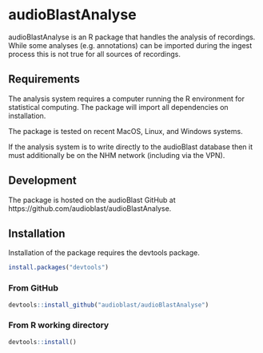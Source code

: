 # audioBlastAnalyse
audioBlastAnalyse is an R package that handles the analysis of recordings. While some analyses (e.g. annotations) can be imported during the ingest process this is not true for all sources of recordings.

## Requirements
The analysis system requires a computer running the R environment for statistical computing. The package will import all dependencies on installation.

The package is tested on recent MacOS, Linux, and Windows systems.

If the analysis system is to write directly to the audioBlast database then it must additionally be on the NHM network (including via the VPN).

## Development
The package is hosted on the audioBlast GitHub at https://github.com/audioblast/audioBlastAnalyse.

## Installation
Installation of the package requires the devtools package.
```r
install.packages("devtools")
```

### From GitHub
```r
devtools::install_github("audioblast/audioBlastAnalyse")
```

### From R working directory
```r
devtools::install()
```
